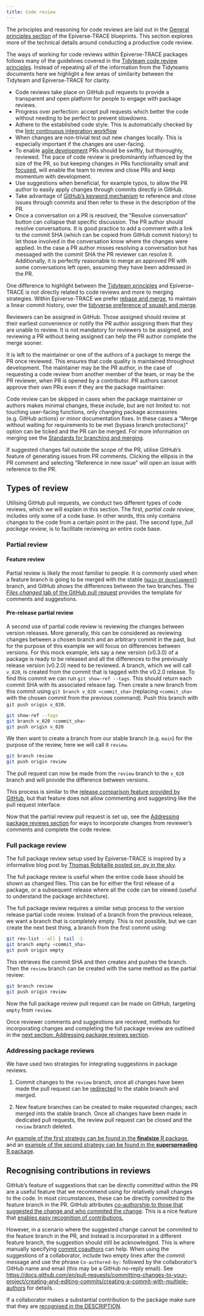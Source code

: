 ```yaml
---
title: Code review
---
```


The principles and reasoning for code reviews are laid out in the [General principles section](principles.qmd#code-reviews) of the Epiverse-TRACE blueprints. This section explores more of the technical details around conducting a productive code review.

The ways of working for code reviews within Epiverse-TRACE packages follows many of the guidelines covered in the [Tidyteam code review principles](https://code-review.tidyverse.org/). Instead of repeating all of the information from the Tidyteams documents here we highlight a few areas of similarity between the Tidyteam and Epiverse-TRACE for clarity.

- Code reviews take place on GitHub pull requests to provide a transparent and open platform for people to engage with package reviews.
- Progress over perfection: accept pull requests which better the code without needing to be perfect to prevent slowdowns.
- Adhere to the established code style. This is automatically checked by the [lintr continuous integration workflow](https://github.com/epiverse-trace/packagetemplate/blob/main/.github/workflows/lint-changed-files.yaml)
- When changes are non-trivial test out new changes locally. This is especially important if the changes are user-facing.
- To enable [agile development](principles.html#lean-and-agile-collaboration-framework) PRs should be swiftly, but thoroughly, reviewed. The pace of code review is predominantly influenced by the size of the PR, so but keeping changes in PRs functionality small and [focused](https://code-review.tidyverse.org/author/focused.html), will enable the team to review and close PRs and keep momentum with development.
- Use suggestions when beneficial, for example typos, to allow the PR author to easily apply changes through commits directly in GitHub.
- Take advantage of [GitHub's keyword mechanism](https://docs.github.com/en/get-started/writing-on-github/working-with-advanced-formatting/using-keywords-in-issues-and-pull-requests) to reference and close issues through commits and then refer to these in the description of the PR.
- Once a conversation on a PR is resolved, the "Resolve conversation" button can collapse that specific discussion. The PR author should resolve conversations. It is good practice to add a comment with a link to the commit SHA (which can be copied from GitHub commit history) to let those involved in the conversation know where the changes were applied. In the case a PR author misses resolving a conversation but has messaged with the commit SHA the PR reviewer can resolve it. Additionally, it is perfectly reasonable to merge an approved PR with some conversations left open, assuming they have been addressed in the PR.

One difference to highlight between the [Tidyteam principles](https://code-review.tidyverse.org/) and Epiverse-TRACE is not directly related to code reviews and more to merging strategies. Within Epiverse-TRACE we prefer [rebase and merge](git-branching-merging.qmd#merging-pull-requests-merge-commits-vs-squash-and-merge-vs-rebase-and-merge), to maintain a linear commit history, over the [tidyverse preference of squash and merge](https://code-review.tidyverse.org/author/submitting.html#finishing-a-pr).

Reviewers can be assigned in GitHub. Those assigned should review at their earliest convenience or notify the PR author assigning them that they are unable to review. It is not mandatory for reviewers to be assigned, and reviewing a PR without being assigned can help the PR author complete the merge sooner.

It is left to the maintainer or one of the authors of a package to merge the PR once reviewed. This ensures that code quality is maintained throughout development. The maintainer may be the PR author, in the case of requesting a code review from another member of the team, or may be the PR reviewer, when PR is opened by a contributor. PR authors cannot approve their own PRs even if they are the package maintainer.

Code review can be skipped in cases when the package maintainer or authors makes minimal changes, these include, but are not limited to: not touching user-facing functions, only changing package accessories (e.g. GitHub actions) or minor documentation fixes. In these cases a "Merge without waiting for requirements to be met (bypass branch protections)" option can be ticked and the PR can be merged. For more information on merging see the [Standards for branching and merging](git-branching-merging.qmd).

If suggested changes fall outside the scope of the PR, utilise GitHub's feature of generating issues from PR comments. Clicking the ellipsis in the PR comment and selecting "Reference in new issue" will open an issue with reference to the PR.

## Types of review

Utilising GitHub pull requests, we conduct two different types of code reviews, which we will explain in this section. The first, _partial code review_, includes only some of a code base. In other words, this only contains changes to the code from a certain point in the past. The second type, _full package review_, is to facilitate reviewing an entire code base.

### Partial review

#### Feature review

Partial review is likely the most familiar to people. It is commonly used when a feature branch is going to be merged with the stable [(`main` or `development`)](git-branching-merging.qmd#branching-workflow) branch, and GitHub shows the differences between the two branches. The [_Files changed_ tab of the GitHub pull request](https://docs.github.com/en/enterprise-cloud@latest/pull-requests/collaborating-with-pull-requests/reviewing-changes-in-pull-requests/reviewing-proposed-changes-in-a-pull-request) provides the template for comments and suggestions.

#### Pre-release partial review

A second use of partial code review is reviewing the changes between version releases. More generally, this can be considered as reviewing changes between a chosen branch and an arbitrary commit in the past, but for the purpose of this example we will focus on differences between versions. For this mock example, lets say a new version (v0.3.0) of a package is ready to be released and all the differences to the previously release version (v0.2.0) need to be reviewed. A branch, which we will call `v_020`, is created from the commit that is tagged with the v0.2.0 release. To find this commit we can run `git show-ref --tags`. This should return each commit SHA with its associated release tag. Then create a new branch from this commit using `git branch v_020 <commit_sha>` (replacing `<commit_sha>` with the chosen commit from the previous command). Push this branch with `git push origin v_020`.

```sh
git show-ref --tags
git branch v_020 <commit_sha>
git push origin v_020
```

We then want to create a branch from our stable branch (e.g. `main`) for the purpose of the review, here we will call it `review`.

```sh
git branch review
git push origin review
```

The pull request can now be made from the `review` branch to the `v_020` branch and will provide the difference between versions.

This process is similar to the [release comparison feature provided by GitHub](https://docs.github.com/en/repositories/releasing-projects-on-github/comparing-releases), but that feature does not allow commenting and suggesting like the pull request interface.

Now that the partial review pull request is set up, see the [Addressing package reviews section](#addressing-package-reviews) for ways to incorporate changes from reviewer's comments and complete the code review.

### Full package review

::: {.callout-tip title="Read more about this principle in application"}

The full package review setup used by Epiverse-TRACE is inspired by a informative blog post by [Thomas Robitaille posted on .py in the sky](https://astrofrog.github.io/blog/2013/04/10/how-to-conduct-a-full-code-review-on-github/).

:::

The full package review is useful when the entire code base should be shown as changed files. This can be for either the first release of a package, or a subsequent release where all the code can be viewed (useful to understand the package architecture).

The full package review requires a similar setup process to the version release partial code review. Instead of a branch from the previous release, we want a branch that is completely empty. This is not possible, but we can create the next best thing, a branch from the first commit using:

```sh
git rev-list --all | tail -1
git branch empty <commit_sha>
git push origin empty
```

This retrieves the commit SHA and then creates and pushes the branch. Then the `review` branch can be created with the same method as the partial review:

```sh
git branch review
git push origin review
```

Now the full package review pull request can be made on GitHub, targeting `empty` from `review`.

Once reviewer comments and suggestions are received, methods for incorporating changes and completing the full package review are outlined in the [next section: Addressing package reviews section](#addressing-package-reviews).

### Addressing package reviews

We have used two strategies for integrating suggestions in package reviews.

1. Commit changes to the `review` branch, once all changes have been made the pull request can be [redirected](https://docs.github.com/en/pull-requests/collaborating-with-pull-requests/proposing-changes-to-your-work-with-pull-requests/changing-the-base-branch-of-a-pull-request) to the stable branch and merged.

2. New feature branches can be created to make requested changes; each merged into the stable branch. Once all changes have been made in dedicated pull requests, the review pull request can be closed and the `review` branch deleted.

An [example of the first strategy can be found in the **finalsize** R package](https://github.com/epiverse-trace/finalsize/pull/161), and an [example of the second strategy can be found in the **superspreading** R package](https://github.com/epiverse-trace/superspreading/pull/31).

## Recognising contributions in reviews

GitHub's feature of suggestions that can be directly committed within the PR are a useful feature that we recommend using for relatively small changes to the code. In most circumstances, these can be directly committed to the feature branch in the PR. GitHub attributes [co-authorship to those that suggested the change and who commited the change](https://docs.github.com/en/pull-requests/collaborating-with-pull-requests/reviewing-changes-in-pull-requests/incorporating-feedback-in-your-pull-request#applying-suggested-changes). This is a nice feature that [enables easy recognition of contributions.](contribution-acknowledgements.qmd)

However, in a scenario where the suggested change cannot be commited to the feature branch in the PR, and instead is incorporated in a different feature branch, the suggestion should still be acknowledged. This is where manually specifying [commit coauthors](https://github.blog/2018-01-29-commit-together-with-co-authors/) can help. When using the suggestions of a collaborator, include two empty lines after the commit message and use the phrase `Co-authored-by:` followed by the collaborator's GitHub name and email (this may be a GitHub no-reply email). See <https://docs.github.com/en/pull-requests/committing-changes-to-your-project/creating-and-editing-commits/creating-a-commit-with-multiple-authors> for details.

::: {.callout-tip title="Read more about this principle in application"}

If a collaborator makes a substantial contribution to the package make sure that they are [recognised in the DESCRIPTION](contribution-acknowledgements.qmd#contributor-vs.-author-distinction).

:::
